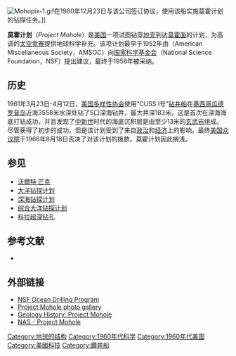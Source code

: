 {{noteTA
|G1=Unit
}}

{{Infobox historical event
  |Event_Name     = 莫霍计划（Project Mohole）
  |Image_Name     = Mohopix-3.gif
  |Imagesize      = 250
  |Image_Alt      = 
  |Image_Caption  = 用于莫霍计划中的动态定位六个潜水浮标中的一个。它们被下降到大约200英尺形成圆形。然后，“CUSS I号”钻井船使用声纳来在这个圆圈的中心进行自我调节。
  |Thumb_Time     = 
  |AKA            = 
  |Participants   =
  |Location       = [[太平洋|太平洋]],[[墨西哥|墨西哥]],[[瓜德罗普岛|瓜德罗普岛]]近海
  |Date           = 1961年
  |nongregorian   = 
  |Deaths        = 
  |Result         = 进入[[莫氏不连续面|莫氏不连续面]]失败的尝试
  |URL            = 
}}
[[Image:Mohopix-1.gif|thumb]]在1960年12月23日与该公司签订协议，使用该船实施莫霍计划的钻探任务。]]

'''莫霍计划'''（''Project Mohole''）是[[美国|美国]]一项试图钻穿[[地壳|地壳]]到达[[莫霍面|莫霍面]]的计划，为高调的[[太空竞赛|太空竞赛]]提供地球科学补充。该项计划最早于1952年由{{le|美国多样性协会|American Miscellaneous Society}}（American Miscellaneous Society，AMSOC）向[[国家科学基金会|国家科学基金会]]（National Science Foundation，NSF）提出建议，最终于1958年被采纳。

== 历史 ==
1961年3月23日-4月12日，[[美国多样性协会|美国多样性协会]]使用“CUSS I号”[[钻井船|钻井船]]在[[墨西哥|墨西哥]][[瓜德罗普岛|瓜德罗普岛]]近海3558米水深处钻了5口深海钻井，最大井深183米。这是首次在深海海底打钻成功，并且发现了[[中新世|中新世]]时代的海底沉积层是由至少13米的[[玄武岩|玄武岩]]组成。尽管获得了初步的成功，但是该计划受到了来自[[政治|政治]]和[[经济|经济]]上的影响，最终[[美国众议院|美国众议院]]于1966年8月18日否决了对该计划的拨款。莫霍计划因此搁浅。

== 参见 ==
*[[沃爾特·芒克|沃爾特·芒克]]
*[[大洋钻探计划|大洋钻探计划]]
*[[深海钻探计划|深海钻探计划]]
*[[综合大洋钻探计划|综合大洋钻探计划]]
*[[科拉超深钻孔|科拉超深钻孔]]

==参考文献==
*{{cite book zh |author=宁付龙 |title=大洋科学钻探--从DSDP→ODP→IODP |format=M |edition=1 |location=武汉 |publisher=中国地质大学出版社 |date=2010 |pages=5-7 |id=ISBN 978-7-5625-2415-1}}

==外部链接==
* [https://web.archive.org/web/20040606222154/http://www.geo.nsf.gov/oce/programs/drilling.htm NSF Ocean Drilling Program]
* [http://www7.nationalacademies.org/archives/mohopix.html Project Mohole photo gallery] {{Wayback|url=http://www7.nationalacademies.org/archives/mohopix.html |date=20120816160248 }}
* [https://web.archive.org/web/20080820005243/http://scsc.essortment.com/projectmohole_rdry.htm Geology History: Project Mohole]
* [https://web.archive.org/web/20151102230813/http://www.nas.edu/history/mohole/ NAS - Project Mohole]


{{Authority control}}
[[Category:地球的结构|Category:地球的结构]]
[[Category:1960年代科学|Category:1960年代科学]]
[[Category:1960年代美国|Category:1960年代美国]]
[[Category:美國科技|Category:美國科技]]
[[Category:鑽井船|Category:鑽井船]]